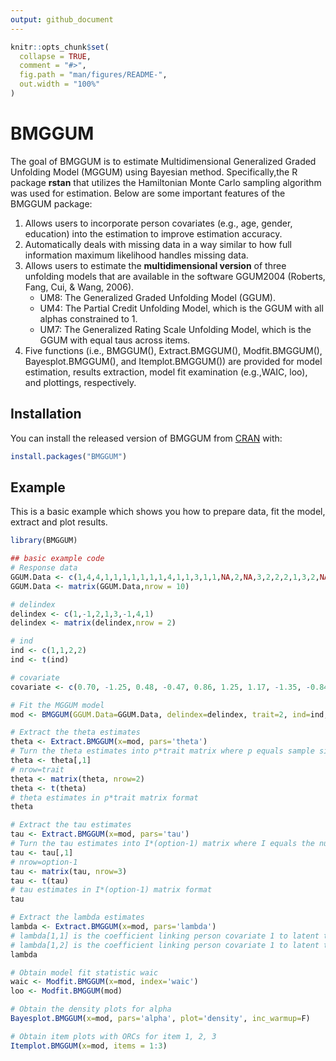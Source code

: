 ```yaml
---
output: github_document
---
```


<!-- README.md is generated from README.Rmd. Please edit that file -->

```r
knitr::opts_chunk$set(
  collapse = TRUE,
  comment = "#>",
  fig.path = "man/figures/README-",
  out.width = "100%"
)
```

# BMGGUM

<!-- badges: start -->
<!-- badges: end -->

The goal of BMGGUM is to estimate Multidimensional Generalized Graded Unfolding Model (MGGUM) using Bayesian method. Specifically,the R package **rstan** that utilizes the Hamiltonian Monte Carlo sampling algorithm was used for estimation. Below are some important features of the BMGGUM package:

1. Allows users to incorporate person covariates (e.g., age, gender, education) into the estimation to improve estimation accuracy.
2. Automatically deals with missing data in a way similar to how full information maximum likelihood handles missing data.
3. Allows users to estimate the **multidimensional version** of three unfolding models that are available in the software GGUM2004 (Roberts, Fang, Cui, & Wang, 2006).
    * UM8: The Generalized Graded Unfolding Model (GGUM).
    * UM4: The Partial Credit Unfolding Model, which is the GGUM with all alphas constrained to 1.
    * UM7: The Generalized Rating Scale Unfolding Model, which is the GGUM with equal taus across items.
4. Five functions (i.e., BMGGUM(), Extract.BMGGUM(), Modfit.BMGGUM(), Bayesplot.BMGGUM(), and Itemplot.BMGGUM()) are provided for model estimation, results extraction, model fit examination (e.g.,WAIC, loo), and plottings, respectively.

## Installation

You can install the released version of BMGGUM from [CRAN](https://CRAN.R-project.org) with:

``` r
install.packages("BMGGUM")
```

## Example

This is a basic example which shows you how to prepare data, fit the model, extract and plot results.

```r
library(BMGGUM)

## basic example code
# Response data
GGUM.Data <- c(1,4,4,1,1,1,1,1,1,1,4,1,1,3,1,1,NA,2,NA,3,2,2,2,1,3,2,NA,2,1,1,2,1,NA,NA,NA,1,3,NA,1,2)
GGUM.Data <- matrix(GGUM.Data,nrow = 10)

# delindex
delindex <- c(1,-1,2,1,3,-1,4,1)
delindex <- matrix(delindex,nrow = 2)

# ind
ind <- c(1,1,2,2)
ind <- t(ind)

# covariate
covariate <- c(0.70, -1.25, 0.48, -0.47, 0.86, 1.25, 1.17, -1.35, -0.84, -0.55)

# Fit the MGGUM model
mod <- BMGGUM(GGUM.Data=GGUM.Data, delindex=delindex, trait=2, ind=ind, option=4, model="UM8", covariate=covariate)

# Extract the theta estimates 
theta <- Extract.BMGGUM(x=mod, pars='theta')
# Turn the theta estimates into p*trait matrix where p equals sample size and trait equals the number of latent traits
theta <- theta[,1]
# nrow=trait
theta <- matrix(theta, nrow=2)  
theta <- t(theta)
# theta estimates in p*trait matrix format
theta

# Extract the tau estimates 
tau <- Extract.BMGGUM(x=mod, pars='tau')
# Turn the tau estimates into I*(option-1) matrix where I equals the number of items and option equals the number of response options
tau <- tau[,1]
# nrow=option-1
tau <- matrix(tau, nrow=3)  
tau <- t(tau)
# tau estimates in I*(option-1) matrix format
tau

# Extract the lambda estimates 
lambda <- Extract.BMGGUM(x=mod, pars='lambda')
# lambda[1,1] is the coefficient linking person covariate 1 to latent trait 1
# lambda[1,2] is the coefficient linking person covariate 1 to latent trait 2
lambda

# Obtain model fit statistic waic 
waic <- Modfit.BMGGUM(x=mod, index='waic')
loo <- Modfit.BMGGUM(mod)

# Obtain the density plots for alpha
Bayesplot.BMGGUM(x=mod, pars='alpha', plot='density', inc_warmup=F)

# Obtain item plots with ORCs for item 1, 2, 3
Itemplot.BMGGUM(x=mod, items = 1:3)
```
